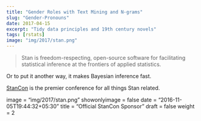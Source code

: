 ```yaml
---
title: "Gender Roles with Text Mining and N-grams"
slug: "Gender-Pronouns"
date: 2017-04-15
excerpt: "Tidy data principles and 19th century novels"
tags: [rstats]
image: "img/2017/stan.png"
---
```




> Stan is freedom-respecting, open-source software for facilitating statistical inference at 
> the frontiers of applied statistics.

Or to put it another way, it makes Bayesian inference fast.

[StanCon](http://mc-stan.org/events/stancon2018/) is the premier conference for all things 
Stan related. 

image = "img/2017/stan.png"
showonlyimage = false
date = "2016-11-05T19:44:32+05:30"
title = "Official StanCon Sponsor"
draft = false
weight = 2
 
